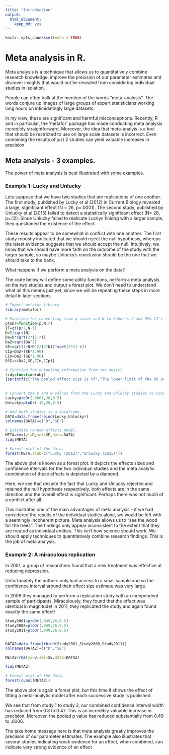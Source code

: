 ```yaml
---
title: "Introduction"
output: 
  html_document: 
    keep_md: yes
---
```


```r
knitr::opts_chunk$set(echo = TRUE)
```

# Meta analysis in R.


Meta analysis is a technique that allows us to quantitatively combine research knowledge, improve the precision of our parameter estimates and discover insights that would not be revealed from considering individual studies in isolation.

People can often balk at the mention of the words "meta-analysis". The words conjure up images of large groups of expert statisticians working long hours on intimidatingly large datasets.

In my view, these are significant and harmful misconceptions. Recently, R and in particular, the 'metafor' package has made conducting meta analysis incredibly straightforward. Moreover, the idea that meta-analyis is a tool that should be restricted to use on large scale datasets is incorrect. Even combining the results of just 2 studies can yield valuable increases in precision.

## Meta analysis - 3 examples.

The power of meta analysis is best illustrated with some examples.

### Example 1: Lucky and Unlucky


Lets suppose that we have two studies that are replications of one another. The first study, published by Lucky et al (2012) in Current Biology revealed a large, significant effect (N = 26, p=.0001). The second study, published by Unlucky et al (2015) failed to detect a statistically significant effect (N= 28, p=.12). Since Unlucky failed to replicate Luckys finidng with a larger sample, they questioned the existence of the effect. 

These results appear to be somewhat in conflict with one another. The first study robustly indicated that we should reject the null hypothesis, whereas the latest evidence suggests that we should accept the null. Intuitively, we know that we should have more faith on the outcome of the study with the larger sample, so maybe Unlucky's conclusion should be the one that we should take to the bank.

What happens if we perform a meta analysis on the data?

The code below will define some utility functions, perform a meta analysis on the two studies and output a forest plot. We don't need to understand what all this means just yet, since we will be repeating these steps in more detail in later sections. 

```r
# Import metafor library
library(metafor)

# Function for converting from p value and N to Cohen's d and 95% CI's
ptoDr=function(p,N,r)
{T=qt(p/2,N-1)
D=T/sqrt(N)
Da=D*sqrt(2*(1-r))
Da2=sqrt(Da^2)
SE=sqrt(1/N+D^2/(2*N))*sqrt(2*(1-r))
CIp=Da2+(SE*1.96)
CIn=Da2-(SE*1.96)
DSE=c(Da2,SE,CIn,CIp)}

# Function for outputing information from rma object
tidy=function(obj)
{sprintf(c("The pooled effect size is %f","The lower limit of the 95 percent confidence interval is %f","The upper limit of the 95 percent confidence interval is %f","The pooled p value is %f"),c(obj$beta,obj$ci.lb,obj$ci.ub,obj$pval))}
  
  
# Convert the p and N values from the Lucky and Unlucky studies to Cohens d and 95% CIs
Lucky=ptoDr(.0001,26,0.5)
Unlucky=ptoDr(.12,28,0.5)

# Add both studies to a dataframe.
DATA=data.frame(rbind(Lucky,Unlucky))
colnames(DATA)=c("D","SE")

# Estimate random effects model.
META=rma(yi=D,sei=SE,data=DATA)
tidy(META)

```

```r
# Forest plot of the data.
forest(META,slab=c("Lucky (2012)","Unlucky (2015)"))
```


The above plot is known as a forest plot. It depicts the effects sizes and confidence intervals for the two individual studies and the meta analytic combination of these effects is depicted by a diamond.

Here, we see that despite the fact that Lucky and Unlucky rejected and retained the null hypothesis respectively, both effects are in the same direction and the overall effect is significant. Perhaps there was not much of a conflict after all.

This illustrates one of the main advantages of meta analysis - if we had considered the results of the individual studies alone, we would be left with a seemingly incoherent picture. Meta analysis allows us to "see the wood for the trees". The findings only appear inconsistent to the extent that they are treated as individual entities. This isn't how science should work. We should apply techniques to quantitatively combine research findings. This is the job of meta analysis. 


### Example 2: A miraculous replication


In 2001, a group of researchers found that a new treatment was effective at reducing depression. 

Unfortunately the authors only had access to a small sample and so the confidence interval around their effect size estimate was very large.

In 2008 they managed to perform a replication study with an independent sample of participants. Miraculously, they found that the effect was identical in magnitude! In 2011, they replicated the study and again found exactly the same effect!

```r
Study2001=ptoDr(.049,26,0.5)
Study2008=ptoDr(.049,26,0.5)
Study2011=ptoDr(.049,26,0.5)


DATA2=data.frame(rbind(Study2001,Study2008,Study2011))
colnames(DATA2)=c("D","SE")

META2=rma(yi=D,sei=SE,data=DATA2)

tidy(META2)
```

```r
# Forest plot of the data.
forest(cumul(META2))
```

The above plot is again a forest plot, but this time it shows the effect of fitting a meta-analytic model after each successive study is published. 

We see that from study 1 to study 3, our combined confidence interval width has reduced from 0.8 to 0.47. This is an incredibly valuable increase in precision. Moreover, the pooled p value has reduced substantially from 0.49 to .0006. 

The take home message here is that meta analysis greatly improves the precision of our parameter estimates. The example also illustrates that several studies indicating weak evidence for an effect, when combined, can indicate very strong evidence of an effect
